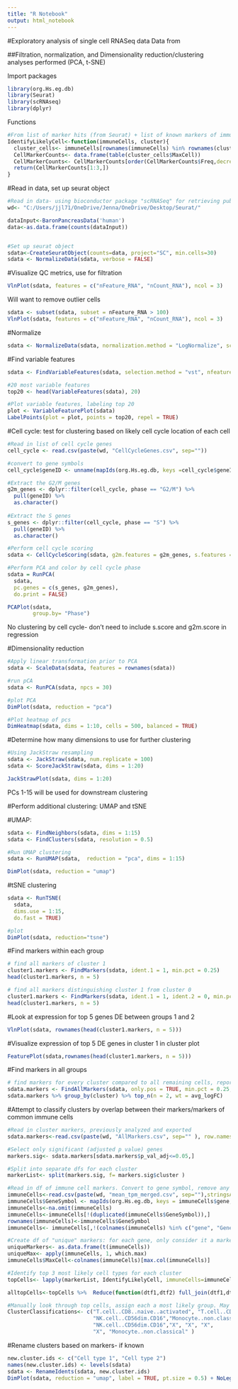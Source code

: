 ---
title: "R Notebook"
output: html_notebook
---
#Exploratory analysis of single cell RNASeq data
Data from

##Filtration, normalization, and Dimensionality reduction/clustering analyses performed (PCA, t-SNE)

Import packages
```{r}
library(org.Hs.eg.db) 
library(Seurat)
library(scRNAseq)
library(dplyr) 
```

Functions
```{r}
#From list of marker hits (from Seurat) + list of known markers of immune genes, identify top 3 most likely cell types for a cluster
IdentifyLikelyCell<-function(immuneCells, cluster){
  cluster_cells<- immuneCells[rownames(immuneCells) %in% rownames(cluster),]
  CellMarkerCounts<- data.frame(table(cluster_cells$MaxCell))
  CellMarkerCounts<- CellMarkerCounts[order(CellMarkerCounts$Freq,decreasing=TRUE),]
  return(CellMarkerCounts[1:3,])
}
```

#Read in data, set up seurat object
```{r}
#Read in data- using bioconductor package "scRNASeq" for retrieving publically available scRNASeq datasets
wd<- "C:/Users/jjl71/OneDrive/Jenna/OneDrive/Desktop/Seurat/"

dataInput<-BaronPancreasData('human')
data<-as.data.frame(counts(dataInput))


#Set up seurat object
sdata<-CreateSeuratObject(counts=data, project="SC", min.cells=30)
sdata <- NormalizeData(sdata, verbose = FALSE)
```

#Visualize QC metrics, use for filtration
```{r}
VlnPlot(sdata, features = c("nFeature_RNA", "nCount_RNA"), ncol = 3)
```
Will want to remove outlier cells


```{r}
sdata <- subset(sdata, subset = nFeature_RNA > 100)
VlnPlot(sdata, features = c("nFeature_RNA", "nCount_RNA"), ncol = 3)
```

#Normalize
```{r}
sdata <- NormalizeData(sdata, normalization.method = "LogNormalize", scale.factor = 10000)
```

#Find variable features
```{r}
sdata <- FindVariableFeatures(sdata, selection.method = "vst", nfeatures = 1000)

#20 most variable features
top20 <- head(VariableFeatures(sdata), 20)

#Plot variable features, labeling top 20
plot <- VariableFeaturePlot(sdata)
LabelPoints(plot = plot, points = top20, repel = TRUE)

```

#Cell cycle: test for clustering based on likely cell cycle location of each cell
```{r}
#Read in list of cell cycle genes
cell_cycle <- read.csv(paste(wd, "CellCycleGenes.csv", sep=""))

#convert to gene symbols
cell_cycle$geneID <- unname(mapIds(org.Hs.eg.db, keys =cell_cycle$geneID, keytype = "ENSEMBL", column="SYMBOL"))

#Extract the G2/M genes
g2m_genes <- dplyr::filter(cell_cycle, phase == "G2/M") %>%
  pull(geneID) %>%
  as.character() 
  
#Extract the S genes
s_genes <- dplyr::filter(cell_cycle, phase == "S") %>%
  pull(geneID) %>%
  as.character() 

#Perform cell cycle scoring
sdata <- CellCycleScoring(sdata, g2m.features = g2m_genes, s.features = s_genes)

#Perform PCA and color by cell cycle phase
sdata = RunPCA(
  sdata,
  pc.genes = c(s_genes, g2m_genes),
  do.print = FALSE)

PCAPlot(sdata, 
        group.by= "Phase")
```
No clustering by cell cycle- don't need to include s.score and g2m.score in regression

#Dimensionality reduction
```{r}
#Apply linear transformation prior to PCA
sdata <- ScaleData(sdata, features = rownames(sdata))

#run pCA
sdata <- RunPCA(sdata, npcs = 30)

#plot PCA
DimPlot(sdata, reduction = "pca")
```
```{r}
#Plot heatmap of pcs
DimHeatmap(sdata, dims = 1:10, cells = 500, balanced = TRUE)
```
#Determine how many dimensions to use for further clustering
```{r}
#Using JackStraw resampling
sdata <- JackStraw(sdata, num.replicate = 100)
sdata <- ScoreJackStraw(sdata, dims = 1:20)

JackStrawPlot(sdata, dims = 1:20)
```
PCs 1-15 will be used for downstream clustering

#Perform additional clustering: UMAP and tSNE

#UMAP:
```{r}
sdata <- FindNeighbors(sdata, dims = 1:15)
sdata <- FindClusters(sdata, resolution = 0.5)

#Run UMAP clustering
sdata <- RunUMAP(sdata,  reduction = "pca", dims = 1:15)

DimPlot(sdata, reduction = "umap")
```
#tSNE clustering
```{r}
sdata <- RunTSNE(
  sdata,
  dims.use = 1:15,
  do.fast = TRUE)

#plot
DimPlot(sdata, reduction="tsne") 
```


#Find markers within each group
```{r}
# find all markers of cluster 1
cluster1.markers <- FindMarkers(sdata, ident.1 = 1, min.pct = 0.25)
head(cluster1.markers, n = 5)
```

```{r}
# find all markers distinguishing cluster 1 from cluster 0 
cluster1.markers <- FindMarkers(sdata, ident.1 = 1, ident.2 = 0, min.pct = 0.25)
head(cluster1.markers, n = 5)

```

#Look at expression for top 5 genes DE between groups 1 and 2
```{r}
VlnPlot(sdata, rownames(head(cluster1.markers, n = 5)))
```
#Visualize expression of top 5 DE genes in cluster 1 in cluster plot
```{r}
FeaturePlot(sdata,rownames(head(cluster1.markers, n = 5)))
```

#Find markers in all groups
```{r}
# find markers for every cluster compared to all remaining cells, report only the positive ones (top 2)
sdata.markers <- FindAllMarkers(sdata, only.pos = TRUE, min.pct = 0.25, logfc.threshold = 0.25)
sdata.markers %>% group_by(cluster) %>% top_n(n = 2, wt = avg_logFC)
```


#Attempt to classify clusters by overlap between their markers/markers of common immune cells

```{r}
#Read in cluster markers, previously analyzed and exported
sdata.markers<-read.csv(paste(wd, "AllMarkers.csv", sep="" ), row.names="X")

#Select only significant (adjusted p value) genes
markers.sig<- sdata.markers[sdata.markers$p_val_adj<=0.05,]

#Split into separate dfs for each cluster
markerList<- split(markers.sig, f= markers.sig$cluster )

#Read in df of immune cell markers. Convert to gene symbol, remove any NAs or duplicates
immuneCells<-read.csv(paste(wd, "mean_tpm_merged.csv", sep=""),stringsAsFactors = FALSE)
immuneCells$GeneSymbol <- mapIds(org.Hs.eg.db, keys = immuneCells$gene, keytype ="ENSEMBL", column="SYMBOL")
immuneCells<-na.omit(immuneCells)
immuneCells<-immuneCells[!(duplicated(immuneCells$GeneSymbol)),]
rownames(immuneCells)<-immuneCells$GeneSymbol
immuneCells<- immuneCells[,!(colnames(immuneCells) %in% c("gene", "GeneSymbol"))]

#Create df of "unique" markers: for each gene, only consider it a marker for the gene it's expressed highest in
uniqueMarkers<- as.data.frame(t(immuneCells))
uniqueMax<- apply(immuneCells, 1, which.max)
immuneCells$MaxCell<-colnames(immuneCells)[max.col(immuneCells)]

#Identify top 3 most likely cell types for each cluster
topCells<- lapply(markerList, IdentifyLikelyCell, immuneCells=immuneCells)

alltopCells<-topCells %>%  Reduce(function(dtf1,dtf2) full_join(dtf1,dtf2,by="Var1"), .)

#Manually look through top cells, assign each a most likely group. May be overlaps.
ClusterClassifications<- c("T.cell..CD8..naive..activated", "T.cell..CD4..naive..activated", "X","Monocyte..classical",
                           "NK.cell..CD56dim.CD16","Monocyte..non.classical", "X", "B.cell..naive",
                           "NK.cell..CD56dim.CD16","X", "X", "X",
                           "X", "Monocyte..non.classical" )
```

#Rename clusters based on markers- if known
```{r}
new.cluster.ids <- c("Cell type 1", "Cell type 2")
names(new.cluster.ids) <- levels(sdata)
sdata <- RenameIdents(sdata, new.cluster.ids)
DimPlot(sdata, reduction = "umap", label = TRUE, pt.size = 0.5) + NoLegend()
```